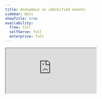 ```yaml
---
title: Anonymous vs identified events
sidebar: Docs
showTitle: true
availability:
  free: full
  selfServe: full
  enterprise: full
---
```




<iframe
    src="https://www.youtube-nocookie.com/embed/U2Ac4w5flJQ"
    className="rounded shadow-xl"
/>

<IdentifiedVsAnonymousIntro />

![Anonymous vs identified events](https://res.cloudinary.com/dmukukwp6/image/upload/v1727855989/posthog.com/contents/anon-vs-identifd.png)

## How to capture anonymous events


<Tab.Group tabs={[
    'Web', 
    'Backend', 
    'Android', 
    'iOS',
    'Flutter']}>
    <Tab.List>
        <Tab>Web</Tab>
        <Tab>Backend</Tab>
        <Tab>Android</Tab>
        <Tab>iOS</Tab>
        <Tab>Flutter</Tab>
    </Tab.List>
    <Tab.Panels>
        <Tab.Panel>
            <HowToCaptureAnonymousEventsWeb />
        </Tab.Panel>
        <Tab.Panel>
            <HowToCaptureAnonymousEventsBackend />
        </Tab.Panel>
        <Tab.Panel>
           <HowToCaptureAnonymousEventsAndroid />
        </Tab.Panel>
        <Tab.Panel>
           <HowToCaptureAnonymousEventsIOS />
        </Tab.Panel>
        <Tab.Panel>
           <HowToCaptureAnonymousEventsFlutter />
        </Tab.Panel>
    </Tab.Panels>
</Tab.Group>

## How to capture identified events






<Tab.Group tabs={[
    'Web', 
    'Backend', 
    'Android', 
    'iOS',
    'Flutter']}>
    <Tab.List>
        <Tab>Web</Tab>
        <Tab>Backend</Tab>
        <Tab>Android</Tab>
        <Tab>iOS</Tab>
        <Tab>Flutter</Tab>
    </Tab.List>
    <Tab.Panels>
        <Tab.Panel>
            <HowToCaptureIdentifiedEventsFrontend />
        </Tab.Panel>
        <Tab.Panel>
            <HowToCaptureIdentifiedEventsBackend />
        </Tab.Panel>
        <Tab.Panel>
            <HowToCaptureIdentifiedEventsAndroid />
        </Tab.Panel>
        <Tab.Panel>
           <HowToCaptureIdentifiedEventsiOS />
        </Tab.Panel>
        <Tab.Panel>
           <HowToCaptureIdentifiedEventsFlutter />
        </Tab.Panel>
    </Tab.Panels>
</Tab.Group>

## Frequently asked questions

### General questions

<details>
<summary> What can and can't I do with anonymous events?</summary>

You **can**:

- Set [event properties](/docs/product-analytics/capture-events#setting-event-properties)
- Aggregate and filter events by event properties (e.g. URL, location, UTM source)
- Create insights like [trends](/docs/product-analytics/trends/overview), [funnels](/docs/product-analytics/funnels), [SQL insights](/docs/product-analytics/sql) and more

You **cannot**:

- Set [person properties](/docs/product-analytics/person-properties)
- Create [cohorts](/docs/data/cohorts)
- Filter on person properties
- Use person properties for targeting feature flags, A/B tests, or surveys
- Query the `persons` table using [SQL insights](/docs/product-analytics/sql)
- Use group analytics

</details>

<details>
<summary>What can and can't I do with identified events?</summary>

You can use all of PostHog's features with identified events. There are no restrictions.
</details>

<details> 
<summary>What happens to events when an anonymous user is identified?</summary> 

All future events are associated with their person profile and are captured and billed as identified events.

Past events are attributed to the person, but are otherwise unchanged. This means that past events remain billed as anonymous.
</details>

<details>
<summary>Can I specify some events to be identified and others to be anonymous for the same users?</summary>

Not if you already identified them. Once a user is identified, all _future_ events for that user are associated with their person profile and are captured as identified events.
</details>

<details>
<summary>How do I revert back to anonymous events after identifying?</summary>

Calling [`reset()`](/docs/product-analytics/identify#3-reset-after-logout) will unlink the person profile from the user and create a new PostHog anonymous ID for capturing events. Any future events are captured as anonymous events. 

However, if you capture events using the `distinct_id` used in their previously identified person profile, the events are captured as identified events. You need to use a new `distinct_id` to capture events as anonymous events.
</details>

### Data questions

<details>
<summary>Can identified events still be "anonymous"?</summary>

Yes, identified events can still be "anonymous" in the sense that they don't need to contain personal information such as name, email, or phone number. A person profile is still created for    them, but it doesn't need to include any personal information.
</details>

<details>
<summary>How are initial person properties set when an anonymous user is identified?</summary>

As person properties are not stored on anonymous events, we cannot get any initial person properties directly from those events. Instead, we retrieve the initial person properties based on the values in the [persistence store](docs/libraries/js#persistence).

We derive the following values from the persistence store:
- `$initial_current_url`
- `$initial_pathname`
- `$initial_referrer`
- `$initial_referring_domain`
- `$initial_host`
- and any initial properties that can be derived from the URL e.g., `$initial_utm_campaign`, `$initial_utm_content`, `$initial_utm_medium`, `$initial_utm_source`

Note that the above initial parameters will only work across subdomains if you're using `persistence: "localStorage+cookie"` (default) or `persistence: "cookie"`.

Any other initial [person properties](docs/product-analytics/person-properties#default-person-properties), including initial [GeoIP properties](docs/product-analytics/person-properties#geoip-properties) will be set from the values in the event at the time that the person profile was created i.e. when the events became identified.
</details>

<details>
<summary>If we change our `person_profiles` config from `identified_only'`to `always`, will we get all the person data from the previously captured anonymous events?</summary>

No, anonymous events only capture the event data and none of the person data. If that person is identified at a later date – either by identifying them or changing your configuration settings – there isn't a way to retrieve the person properties from the previously captured anonymous events.
</details>

### Insights questions

<details>
<summary>Why am I seeing "Person without distinct_id" in my insights?</summary>

These are users who do not have a person profile and are anonymous users. We're aware that the wording here is confusing and are looking into updating this.
</details>

<details>
<summary>Why am I seeing drops in my insights that rely on person properties?</summary>

If you have previously had your `person_profiles` config set to `always` and your `person_profiles` config is now set to `identified_only`, you will likely see a dip in your insights graph if the filter settings include a person property.

Insights using person properties in the filter settings will essentially be filtering on identified events, where the person profile linked to that event has the relevant property set.

Changing your `person_profiles` config to `identified_only` now means that there are fewer person profiles being created and being associated with events, and therefore fewer events to be included in your insight. The person profile won't exist until the person has been identified, which may happen at a later date or not happen at all. 

Depending on what you're trying to visualize, you may be able to use some of the properties on the events themselves to achieve a similar outcome – e.g. by filtering on the referring domain on the first ever pageview for each user, instead of the initial referrer person property.
</details>

###  Billing questions

<details>
<summary>Why are identified events so much more expensive?</summary>

Since identified events are associated with a person profile, processing and querying them requires using resource intensive table JOINs. On the other hand, anonymous events are stored in a single table, and are more efficient to query. [Read this post](/blog/analytics-pricing#why-are-anonymous-events-so-much-cheaper) for more detail on this.
</details>

<details>
<summary>Why am I being charged for both "events" and "persons"</summary>

We're not charging you for both. The person profiles line item you see on your invoice is a number of identified events captured. The events line item is the total number of anonymous events captured.
</details>

<details>
<summary>How does my free allowance work for anonymous vs identified events?</summary>

Your first one million events each month are free, regardless if they are anonymous or identified.
</details>
